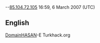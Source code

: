--[[User:85.104.72.105|85.104.72.105]] 16:59, 6 March 2007 (UTC)
== English ==
[[#English|Domain]]HASAN-E Turkhack.org